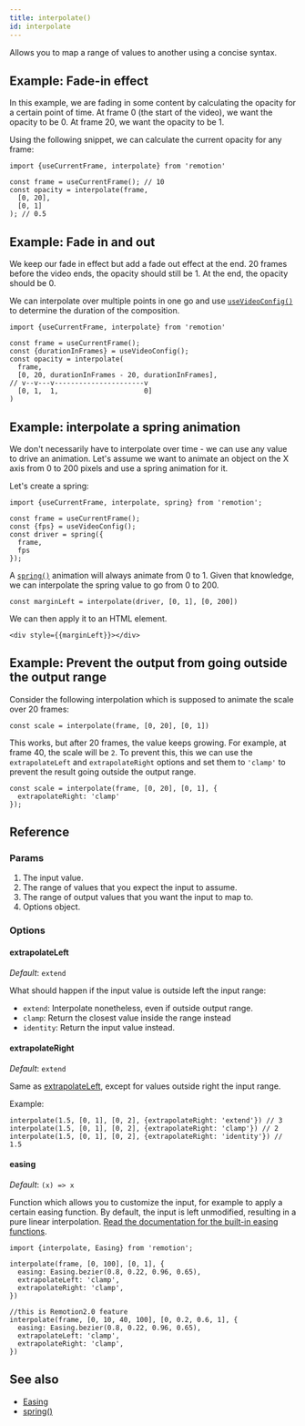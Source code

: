 ```yaml
---
title: interpolate()
id: interpolate
---
```



<YouTube
  minutes={6}
  href="https://www.youtube.com/watch?v=sff_CdWw_-c"
  thumb="https://i.ytimg.com/vi/sff_CdWw_-c/hqdefault.jpg?sqp=-oaymwEcCPYBEIoBSFXyq4qpAw4IARUAAIhCGAFwAcABBg==&rs=AOn4CLDPXdTFxf6qNNfkSr_91y0xVTXaXQ"
  title="How to interpolate()"
/>

Allows you to map a range of values to another using a concise syntax.

## Example: Fade-in effect

In this example, we are fading in some content by calculating the opacity for a certain point of time.
At frame 0 (the start of the video), we want the opacity to be 0.
At frame 20, we want the opacity to be 1.

Using the following snippet, we can calculate the current opacity for any frame:

```tsx
import {useCurrentFrame, interpolate} from 'remotion'

const frame = useCurrentFrame(); // 10
const opacity = interpolate(frame,
  [0, 20],
  [0, 1]
); // 0.5
```

## Example: Fade in and out

We keep our fade in effect but add a fade out effect at the end.
20 frames before the video ends, the opacity should still be 1.
At the end, the opacity should be 0.

We can interpolate over multiple points in one go and use [`useVideoConfig()`](/docs/use-video-config) to determine the duration of the composition.

```tsx
import {useCurrentFrame, interpolate} from 'remotion'

const frame = useCurrentFrame();
const {durationInFrames} = useVideoConfig();
const opacity = interpolate(
  frame,
  [0, 20, durationInFrames - 20, durationInFrames],
// v--v---v----------------------v
  [0, 1,  1,                     0]
)
```

## Example: interpolate a spring animation

We don't necessarily have to interpolate over time - we can use any value to drive an animation.
Let's assume we want to animate an object on the X axis from 0 to 200 pixels and use a spring animation for it.

Let's create a spring:

```tsx
import {useCurrentFrame, interpolate, spring} from 'remotion';

const frame = useCurrentFrame();
const {fps} = useVideoConfig();
const driver = spring({
  frame,
  fps
});
```

A [`spring()`](/docs/spring) animation will always animate from 0 to 1.
Given that knowledge, we can interpolate the spring value to go from 0 to 200.

```tsx
const marginLeft = interpolate(driver, [0, 1], [0, 200])
```

We can then apply it to an HTML element.

```tsx
<div style={{marginLeft}}></div>
```

## Example: Prevent the output from going outside the output range

Consider the following interpolation which is supposed to animate the scale over 20 frames:

```tsx
const scale = interpolate(frame, [0, 20], [0, 1])
```

This works, but after 20 frames, the value keeps growing. For example, at frame 40, the scale will be `2`.
To prevent this, this we can use the `extrapolateLeft` and `extrapolateRight` options and set them to `'clamp'` to prevent the result going outside the output range.

```tsx
const scale = interpolate(frame, [0, 20], [0, 1], {
  extrapolateRight: 'clamp'
});
```

## Reference

### Params

1. The input value.
2. The range of values that you expect the input to assume.
3. The range of output values that you want the input to map to.
4. Options object.

### Options

#### extrapolateLeft

_Default_: `extend`

What should happen if the input value is outside left the input range:

- `extend`: Interpolate nonetheless, even if outside output range.
- `clamp`: Return the closest value inside the range instead
- `identity`: Return the input value instead.

#### extrapolateRight

_Default_: `extend`

Same as [extrapolateLeft](#extrapolateleft), except for values outside right the input range.

Example:

```tsx
interpolate(1.5, [0, 1], [0, 2], {extrapolateRight: 'extend'}) // 3
interpolate(1.5, [0, 1], [0, 2], {extrapolateRight: 'clamp'}) // 2
interpolate(1.5, [0, 1], [0, 2], {extrapolateRight: 'identity'}) // 1.5
```

#### easing

_Default_: `(x) => x`

Function which allows you to customize the input, for example to apply a certain easing function.
By default, the input is left unmodified, resulting in a pure linear interpolation. [Read the documentation for the built-in easing functions](/docs/easing).

```tsx
import {interpolate, Easing} from 'remotion';

interpolate(frame, [0, 100], [0, 1], {
  easing: Easing.bezier(0.8, 0.22, 0.96, 0.65),
  extrapolateLeft: 'clamp',
  extrapolateRight: 'clamp',
})

//this is Remotion2.0 feature
interpolate(frame, [0, 10, 40, 100], [0, 0.2, 0.6, 1], {
  easing: Easing.bezier(0.8, 0.22, 0.96, 0.65),
  extrapolateLeft: 'clamp',
  extrapolateRight: 'clamp',
})
```

## See also

- [Easing](/docs/easing)
- [spring()](/docs/spring)

